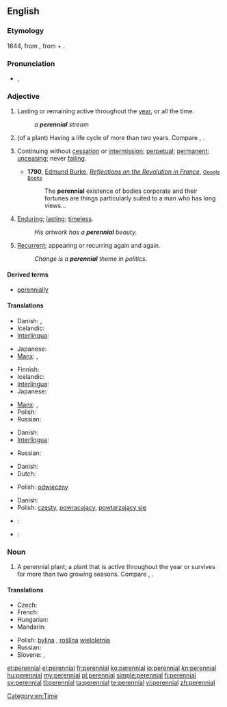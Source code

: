 {{wikipedia|dab=Perennial (disambiguation)|Perennial}}
==English==

===Etymology===
1644, from {{etyl|la}} {{term|perennis||lasting through the whole year}}, from {{term|per-||through}} + {{term|annus||year}}.

===Pronunciation===
* {{IPA|/pəˈɹɛniəl/}}, {{X-SAMPA|/p@"rEni@l/}}

===Adjective===
{{head|en|adjective}}

# Lasting or remaining active throughout the [[year]], or all the time.
#: ''a '''perennial''' stream''
# {{botany}} (of a plant) Having a life cycle of more than two years. Compare {{term|annual}}, {{term|biennial}}.
# {{figuratively}} Continuing without [[cessation]] or [[intermission]]; [[perpetual]]; [[permanent]]; [[unceasing]]; never [[failing]].
#* '''1790''', [[w:Edmund Burke|Edmund Burke]], ''[[w:Reflections on the Revolution in France|Reflections on the Revolution in France]]'', [http://books.google.com/books?id=kFpaAAAAMAAJ&pg=PA177&dq=perennial <small>Google Books</small>]
#*: The '''perennial''' existence of bodies corporate and their fortunes are things particularly suited to a man who has long views…
# {{figuratively}} [[enduring|Enduring]]; [[lasting]]; [[timeless]].
#: ''His artwork has a '''perennial''' beauty.''
# {{figuratively}} [[recurrent|Recurrent]]; appearing or recurring again and again.
#: ''Change is a '''perennial''' theme in politics.''

====Derived terms====
* [[perennially]]

====Translations====
{{trans-top|lasting or remaining active throughout the year, or all the time}}
* Danish: {{t|da|helårlig}}, {{t|da|evig}}
* Icelandic: {{t|is|fjölær|m}}
* [[Interlingua]]: {{t-|ia|perenne|xs=Interlingua}}
{{trans-mid}}
* Japanese: {{t|ja|永続する|tr=えいぞくする, eizoku suru|sc=Jpan}}
* [[Manx]]: {{t|gv|yl-vleeantagh}}, {{t|gv|yl-vleinoil}}
{{trans-bottom}}

{{trans-top|(of a plant) Having a life cycle of more than two years}}
* Finnish: {{t-|fi|monivuotinen}}
* Icelandic: {{t|is|fjölær|m}}
* [[Interlingua]]: {{t-|ia|perenne|xs=Interlingua}}
* Japanese: {{t|ja|多年生の|tr=たねんせいの, tanensei no|sc=Jpan}}
{{trans-mid}}
* [[Manx]]: {{t|gv|yl-vleeantagh}}, {{t|gv|yl-vleinoil}}
* Polish: {{t|pl|wieloletni|m}}
* Russian: {{t+|ru|многолетний}}
{{trans-bottom}}

{{trans-top|continuing without cessation or intermission; perpetual; permanent; unceasing; never failing}}
* Danish: {{t|da|evig}}
* [[Interlingua]]: {{t-|ia|perenne|xs=Interlingua}}
{{trans-mid}}
* Russian: {{t+|ru|постоянный}}
{{trans-bottom}}

{{trans-top|enduring; lasting; timeless}}
* Danish: {{t|da|evig}}
* Dutch: {{t+|nl|eeuwig}}
{{trans-mid}}
* Polish: [[odwieczny]] {{m}}
{{trans-bottom}}

{{trans-top|recurrent; appearing or recurring again and again}}
* Danish: {{t|da|tilbagevendende}}
* Polish: [[częsty]], [[powracający]], [[powtarzający się]] {{m}}
{{trans-mid}}
{{trans-bottom}}

{{checktrans-top}}
* {{ttbc|fr}}: {{t+|fr|pérenne}}
{{trans-mid}}
* {{ttbc|pt}}: {{t+|pt|perene}}
{{trans-bottom}}

===Noun===
{{wikipedia|Perennial plant}}
{{en-noun}}

# A perennial plant; a plant that is active throughout the year or survives for more than two growing seasons. Compare {{term|annual}}, {{term|biennial}}.

====Translations====
{{trans-top|perennial plant}}
* Czech: {{t-|cs|trvalka|f}}
* French: {{t+|fr|vivace|m|f}}
* Hungarian: {{t-|hu|évelő}}
* Mandarin: {{t|cmn|多年生|tr=duōniánshēng|sc=Hani}}
{{trans-mid}}
* Polish: [[bylina]] {{f}}, [[roślina]] [[wieloletnia]] {{f}}
* Russian: {{t|ru|многолетнее}} {{t+|ru|растение|n}}
* Slovene: {{t|sl|trajnica}},  {{t|sl|večletna rastlina}}
{{trans-bottom}}

[[Category:en:Time]]

[[et:perennial]]
[[el:perennial]]
[[fr:perennial]]
[[ko:perennial]]
[[io:perennial]]
[[kn:perennial]]
[[hu:perennial]]
[[my:perennial]]
[[pl:perennial]]
[[simple:perennial]]
[[fi:perennial]]
[[sv:perennial]]
[[tl:perennial]]
[[ta:perennial]]
[[te:perennial]]
[[vi:perennial]]
[[zh:perennial]]